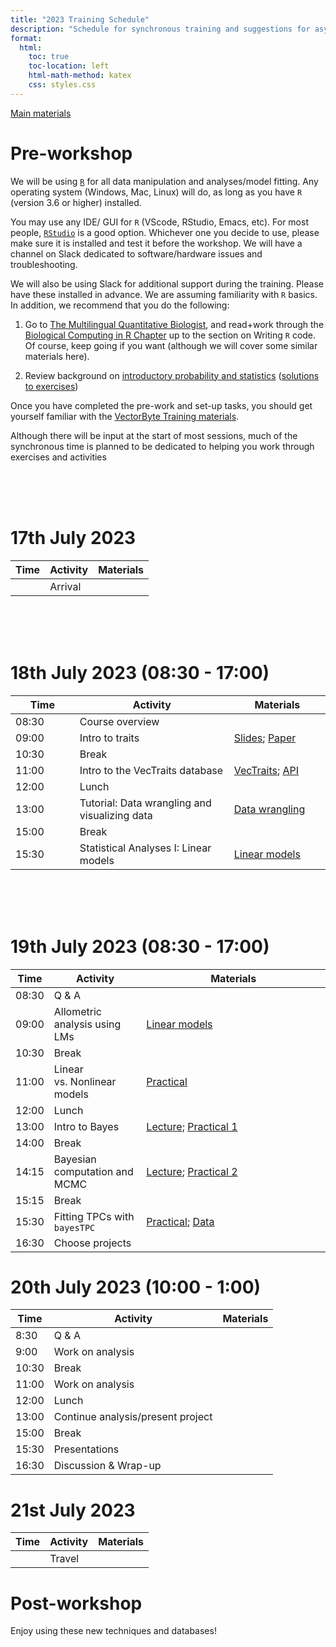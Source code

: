 ```yaml
---
title: "2023 Training Schedule"
description: "Schedule for synchronous training and suggestions for asynchronous study"
format:
  html:
    toc: true
    toc-location: left
    html-math-method: katex
    css: styles.css
---
```


[Main materials](materials.qmd)

# Pre-workshop

We will be using [`R`](https://cran.r-project.org/) for all data manipulation and analyses/model fitting. Any operating system (Windows, Mac, Linux) will do, as long as you have `R` (version 3.6 or higher) installed.

You may use any IDE/ GUI for `R` (VScode, RStudio, Emacs, etc). For most people, [`RStudio`](https://www.rstudio.com/) is a good option. Whichever one you decide to use, please make sure it is installed and test it before the workshop. We will have a channel on Slack dedicated to software/hardware issues and troubleshooting.

We will also be using Slack for additional support during the training. Please have these installed in advance. We are assuming familiarity with `R` basics. In addition, we recommend that you do the following:

1.  Go to [The Multilingual Quantitative Biologist](https://mhasoba.github.io/TheMulQuaBio/intro.html), and read+work through the [Biological Computing in R Chapter](https://mhasoba.github.io/TheMulQuaBio/notebooks/07-R.html) up to the section on Writing `R` code. Of course, keep going if you want (although we will cover some similar materials here).

2.  Review background on [introductory probability and statistics](Stats_review.qmd) ([solutions to exercises](Stats_review_soln.qmd))

Once you have completed the pre-work and set-up tasks, you should get yourself familiar with the [VectorByte Training materials](materials.html).

Although there will be input at the start of most sessions, much of the synchronous time is planned to be dedicated to helping you work through exercises and activities

<br> <br> <br>

# 17th July 2023

| Time | Activity | Materials |
|------|----------|-----------|
|      | Arrival  |           |

<br> <br> <br>

# 18th July 2023 (08:30 - 17:00)

| Time  | Activity                                      | Materials                                             |
|---------------|-----------------------------------|----------------------|
| 08:30 | Course overview                               |                                                       |
| 09:00 | Intro to traits                               | [Slides](intro_to_traits.pdf); [Paper](Cator2020.pdf) |
| 10:30 | Break                                         |                                                       |
| 11:00 | Intro to the VecTraits database               | [VecTraits](https://tinyurl.com/mu8awx57); [API](Intro_to_API.qmd)|
| 12:00 | Lunch                                         |                                                       |
| 13:00 | Tutorial: Data wrangling and visualizing data | [Data wrangling](data_wrangling.qmd)                  |
| 15:00 | Break                                         |                                                       |
| 15:30 | Statistical Analyses I: Linear models         | [Linear models](linear_mod_activity.qmd)              |

<br> <br> <br>

# 19th July 2023 (08:30 - 17:00)

| Time  | Activity                      | Materials                                                       |
|-------|-------------------------------|-----------------------------------------------------------------|
| 08:30 | Q & A                         |                                                                 |
| 09:00 | Allometric analysis using LMs | [Linear models](linear_mod_activity.qmd)                        |
| 10:30 | Break                         |                                                                 |
| 11:00 | Linear vs. Nonlinear models   | [Practical](VB_NLLS_activity.qmd)                               |
| 12:00 | Lunch                         |                                                                 |
| 13:00 | Intro to Bayes                | [Lecture](VB_Bayes1.qmd); [Practical 1](VB_Bayes_activity1.qmd) |
| 14:00 | Break                         |                                                                 |
| 14:15 | Bayesian computation and MCMC | [Lecture](VB_Bayes2.qmd); [Practical 2](VB_Bayes_activity2.Qmd) |
| 15:15 | Break                         |                                                                 |
| 15:30 | Fitting TPCs with `bayesTPC`  | [Practical](VB_Bayes_activity2B.qmd); [Data](AeaegyptiTraitData.csv) |
| 16:30 | Choose projects               |                                                                 |

# 20th July 2023 (10:00 - 1:00)

| Time  | Activity                          | Materials |
|-------|-----------------------------------|-----------|
| 8:30  | Q & A                             |           |
| 9:00  | Work on analysis                  |           |
| 10:30 | Break                             |           |
| 11:00 | Work on analysis                  |           |
| 12:00 | Lunch                             |           |
| 13:00 | Continue analysis/present project |           |
| 15:00 | Break                             |           |
| 15:30 | Presentations                     |           |
| 16:30 | Discussion & Wrap-up              |           |

# 21st July 2023

| Time | Activity | Materials |
|------|----------|-----------|
|      | Travel   |           |

# Post-workshop

Enjoy using these new techniques and databases!

<br> <br> <br>
